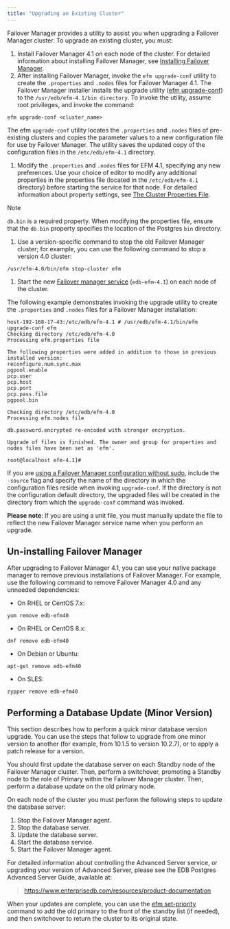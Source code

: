```yaml
---
title: "Upgrading an Existing Cluster"
---
```


<div id="upgrading_existing_cluster" class="registered_link"></div>

Failover Manager provides a utility to assist you when upgrading a Failover Manager cluster. To upgrade an existing cluster, you must:

1.  Install Failover Manager 4.1 on each node of the cluster. For detailed information about installing Failover Manager, see [Installing Failover Manager](03_installing_efm/#installing_efm).
2.  After installing Failover Manager, invoke the `efm upgrade-conf` utility to create the `.properties` and `.nodes` files for Failover Manager 4.1. The Failover Manager installer installs the upgrade utility ([efm upgrade-conf](07_using_efm_utility/#efm_upgrade_conf)) to the `/usr/edb/efm-4.1/bin directory`. To invoke the utility, assume root privileges, and invoke the command:

```text
efm upgrade-conf <cluster_name>
```

The efm `upgrade-conf` utility locates the `.properties` and `.nodes` files of pre-existing clusters and copies the parameter values to a new configuration file for use by Failover Manager. The utility saves the updated copy of the configuration files in the `/etc/edb/efm-4.1` directory.

1.  Modify the `.properties` and `.nodes` files for EFM 4.1, specifying any new preferences. Use your choice of editor to modify any additional properties in the properties file (located in the `/etc/edb/efm-4.1` directory) before starting the service for that node. For detailed information about property settings, see [The Cluster Properties File](04_configuring_efm/01_cluster_properties/#cluster_properties).

<div class="note">

<div class="title">

Note

</div>

`db.bin` is a required property. When modifying the properties file, ensure that the `db.bin` property specifies the location of the Postgres `bin` directory.

</div>

1.  Use a version-specific command to stop the old Failover Manager cluster; for example, you can use the following command to stop a version 4.0 cluster:

```text
/usr/efm-4.0/bin/efm stop-cluster efm
```

1.  Start the new [Failover manager service](08_controlling_efm_service/#controlling_efm_service) (`edb-efm-4.1`) on each node of the cluster.

The following example demonstrates invoking the upgrade utility to create the `.properties` and `.nodes` files for a Failover Manager installation:

```text
host-192-168-17-43:/etc/edb/efm-4.1 # /usr/edb/efm-4.1/bin/efm upgrade-conf efm
Checking directory /etc/edb/efm-4.0
Processing efm.properties file

The following properties were added in addition to those in previous installed version:
reconfigure.num.sync.max
pgpool.enable
pcp.user
pcp.host
pcp.port
pcp.pass.file
pgpool.bin

Checking directory /etc/edb/efm-4.0
Processing efm.nodes file

db.password.encrypted re-encoded with stronger encryption.

Upgrade of files is finished. The owner and group for properties and nodes files have been set as 'efm'.

root@localhost efm-4.1]#
```

If you are [using a Failover Manager configuration without sudo](04_configuring_efm/04_extending_efm_permissions/#running_efm_without_sudo), include the `-source` flag and specify the name of the directory in which the configuration files reside when invoking `upgrade-conf`. If the directory is not the configuration default directory, the upgraded files will be created in the directory from which the `upgrade-conf` command was invoked.

**Please note**: If you are using a unit file, you must manually update the file to reflect the new Failover Manager service name when you perform an upgrade.

## Un-installing Failover Manager

After upgrading to Failover Manager 4.1, you can use your native package manager to remove previous installations of Failover Manager. For example, use the following command to remove Failover Manager 4.0 and any unneeded dependencies:

-   On RHEL or CentOS 7.x:

```text
yum remove edb-efm40
```

-   On RHEL or CentOS 8.x:

```text
dnf remove edb-efm40
```

-   On Debian or Ubuntu:

```text
apt-get remove edb-efm40
```

-   On SLES:

```text
zypper remove edb-efm40
```

## Performing a Database Update (Minor Version)

This section describes how to perform a quick minor database version upgrade. You can use the steps that follow to upgrade from one minor version to another (for example, from 10.1.5 to version 10.2.7), or to apply a patch release for a version.

You should first update the database server on each Standby node of the Failover Manager cluster. Then, perform a switchover, promoting a Standby node to the role of Primary within the Failover Manager cluster. Then, perform a database update on the old primary node.

On each node of the cluster you must perform the following steps to update the database server:

1.  Stop the Failover Manager agent.
2.  Stop the database server.
3.  Update the database server.
4.  Start the database service.
5.  Start the Failover Manager agent.

For detailed information about controlling the Advanced Server service, or upgrading your version of Advanced Server, please see the EDB Postgres Advanced Server Guide, available at:

> <https://www.enterprisedb.com/resources/product-documentation>

When your updates are complete, you can use the [efm set-priority](07_using_efm_utility/#efm_set_priority) command to add the old primary to the front of the standby list (if needed), and then switchover to return the cluster to its original state.
